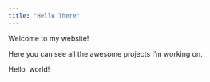 ```yaml
---
title: "Hello There"
---
```


Welcome to my website! 

Here you can see all the awesome projects I'm working on. 

Hello, world!